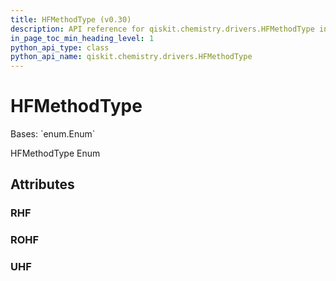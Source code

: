 ```yaml
---
title: HFMethodType (v0.30)
description: API reference for qiskit.chemistry.drivers.HFMethodType in qiskit v0.30
in_page_toc_min_heading_level: 1
python_api_type: class
python_api_name: qiskit.chemistry.drivers.HFMethodType
---
```


# HFMethodType

<Class id="qiskit.chemistry.drivers.HFMethodType" isDedicatedPage={true} github="https://github.com/qiskit-community/qiskit-aqua/tree/stable/0.9/qiskit/chemistry/drivers/fermionic_driver.py" signature="HFMethodType(value)" modifiers="class">
  Bases: `enum.Enum`

  HFMethodType Enum

  ## Attributes

  ### RHF

  <Attribute id="qiskit.chemistry.drivers.HFMethodType.RHF" attributeValue="'rhf'" />

  ### ROHF

  <Attribute id="qiskit.chemistry.drivers.HFMethodType.ROHF" attributeValue="'rohf'" />

  ### UHF

  <Attribute id="qiskit.chemistry.drivers.HFMethodType.UHF" attributeValue="'uhf'" />
</Class>

